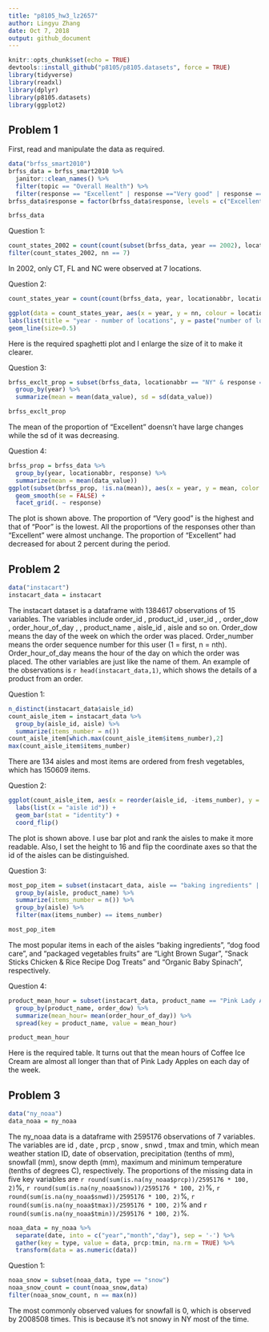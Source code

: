 ```yaml
---
title: "p8105_hw3_lz2657"
author: Lingyu Zhang
date: Oct 7, 2018
output: github_document
---
```


```r
knitr::opts_chunk$set(echo = TRUE)
devtools::install_github("p8105/p8105.datasets", force = TRUE)
library(tidyverse)
library(readxl)
library(dplyr)
library(p8105.datasets)
library(ggplot2)
```

## Problem 1

First, read and manipulate the data as required.

```r
data("brfss_smart2010")
brfss_data = brfss_smart2010 %>%
  janitor::clean_names() %>%
  filter(topic == "Overall Health") %>%
  filter(response == "Excellent" | response =="Very good" | response == "Good" | response == "Fair" | response =="Poor")
brfss_data$response = factor(brfss_data$response, levels = c("Excellent", "Very good", "Good", "Fair", "Poor"))

brfss_data
```

Question 1:
```r
count_states_2002 = count(count(subset(brfss_data, year == 2002), locationabbr, locationdesc), locationabbr)
filter(count_states_2002, nn == 7)
```

In 2002, only CT, FL and NC were observed at 7 locations.

Question 2:
```r
count_states_year = count(count(brfss_data, year, locationabbr, locationdesc), year, locationabbr)

ggplot(data = count_states_year, aes(x = year, y = nn, colour = locationabbr)) +
labs(list(title = "year - number of locations", y = paste("number of locations"))) + 
geom_line(size=0.5)
```

Here is the required spaghetti plot and I enlarge the size of it to make it clearer.

Question 3:
```r
brfss_exclt_prop = subset(brfss_data, locationabbr == "NY" & response == "Excellent" & (year == 2002 | year == 2006 | year == 2010)) %>%
  group_by(year) %>%
  summarize(mean = mean(data_value), sd = sd(data_value))

brfss_exclt_prop
```

The mean of the proportion of "Excellent" doensn't have large changes while the sd of it was decreasing.

Question 4:
```r
brfss_prop = brfss_data %>%
  group_by(year, locationabbr, response) %>%
  summarize(mean = mean(data_value))
ggplot(subset(brfss_prop, !is.na(mean)), aes(x = year, y = mean, color = response)) + 
  geom_smooth(se = FALSE) + 
  facet_grid(. ~ response)
```

The plot is shown above. The proportion of "Very good" is the highest and that of "Poor" is the lowest. All the proportions of the responses other than "Excellent" were almost unchange. The proportion of "Excellent" had decreased for about 2 percent during the period.

## Problem 2

```r
data("instacart")
instacart_data = instacart
```

The instacart dataset is a dataframe with 1384617 observations of 15 variables. The variables include order_id <int>, product_id <int>, user_id <int>, , order_dow <int>, order_hour_of_day <int>, , product_name <chr>, aisle_id <int>, aisle <chr> and so on. Order_dow means the day of the week on which the order was placed. Order_number means the order sequence number for this user (1 = first, n = nth). Order_hour_of_day means the hour of the day on which the order was placed. The other variables are just like the name of them. An example of the observations is `r head(instacart_data,1)`, which shows the details of a product from an order.

Question 1:
```r
n_distinct(instacart_data$aisle_id)
count_aisle_item = instacart_data %>%
  group_by(aisle_id, aisle) %>%
  summarize(items_number = n())
count_aisle_item[which.max(count_aisle_item$items_number),2]
max(count_aisle_item$items_number)
```

There are 134 aisles and most items are ordered from fresh vegetables, which has 150609 items.

Question 2:
```r
ggplot(count_aisle_item, aes(x = reorder(aisle_id, -items_number), y = items_number)) + 
  labs(list(x = "aisle id")) +
  geom_bar(stat = "identity") + 
  coord_flip()
```

The plot is shown above. I use bar plot and rank the aisles to make it more readable. Also, I set the height to 16 and flip the coordinate axes so that the id of the aisles can be distinguished.

Question 3:
```r
most_pop_item = subset(instacart_data, aisle == "baking ingredients" | aisle == "dog food care" | aisle == "packaged vegetables fruits") %>%
  group_by(aisle, product_name) %>%
  summarize(items_number = n()) %>%
  group_by(aisle) %>%
  filter(max(items_number) == items_number)

most_pop_item
```

The most popular items in each of the aisles “baking ingredients”, “dog food care”, and “packaged vegetables fruits” are "Light Brown Sugar", "Snack Sticks Chicken & Rice Recipe Dog Treats" and "Organic Baby Spinach", respectively.

Question 4:
```r
product_mean_hour = subset(instacart_data, product_name == "Pink Lady Apples" | product_name =="Coffee Ice Cream") %>%
  group_by(product_name, order_dow) %>%
  summarize(mean_hour= mean(order_hour_of_day)) %>%
  spread(key = product_name, value = mean_hour)

product_mean_hour
```

Here is the required table. It turns out that the mean hours of Coffee Ice Cream are almost all longer than that of Pink Lady Apples on each day of the week.

## Problem 3

```r
data("ny_noaa")
data_noaa = ny_noaa
```

The ny_noaa data is a dataframe with 2595176 observations of 7 variables. The variables are id <chr>, date <date>, prcp <int>, snow <int>, snwd <int>, tmax <chr> and tmin<chr>, which mean weather station ID, date of observation, precipitation (tenths of mm), snowfall (mm), snow depth (mm), maximum and minimum temperature (tenths of degrees C), respectively. The proportions of the missing data in five key variables are `r round(sum(is.na(ny_noaa$prcp))/2595176 * 100, 2)`%, `r round(sum(is.na(ny_noaa$snow))/2595176 * 100, 2)`%, `r round(sum(is.na(ny_noaa$snwd))/2595176 * 100, 2)`%, `r round(sum(is.na(ny_noaa$tmax))/2595176 * 100, 2)`% and `r round(sum(is.na(ny_noaa$tmin))/2595176 * 100, 2)`%.

```r
noaa_data = ny_noaa %>%
  separate(date, into = c("year","month","day"), sep = '-') %>%
  gather(key = type, value = data, prcp:tmin, na.rm = TRUE) %>%
  transform(data = as.numeric(data))
```

Question 1:
```r
noaa_snow = subset(noaa_data, type == "snow")
noaa_snow_count = count(noaa_snow,data)
filter(noaa_snow_count, n == max(n))
```

The most commonly observed values for snowfall is 0, which is observed by 2008508 times. This is because it's not snowy in NY most of the time.